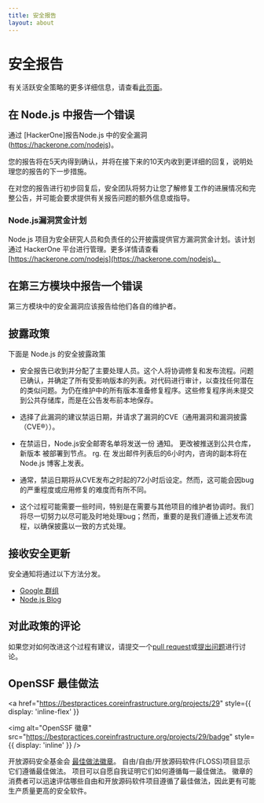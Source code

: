 ```yaml
---
title: 安全报告
layout: about
---
```


# 安全报告

有关活跃安全策略的更多详细信息，请查看[此页面](https://github.com/nodejs/node/security/policy)。

## 在 Node.js 中报告一个错误

通过 \[HackerOne]报告Node.js 中的安全漏洞(https://hackerone.com/nodejs)。

您的报告将在5天内得到确认，并将在接下来的10天内收到更详细的回复，说明处理您的报告的下一步措施。

在对您的报告进行初步回复后，安全团队将努力让您了解修复工作的进展情况和完整公告，并可能会要求提供有关报告问题的额外信息或指导。

### Node.js漏洞赏金计划

Node.js 项目为安全研究人员和负责任的公开披露提供官方漏洞赏金计划。该计划通过 HackerOne 平台进行管理。更多详情请查看 [https://hackerone.com/nodejs](https://hackerone.com/nodejs)。

## 在第三方模块中报告一个错误

第三方模块中的安全漏洞应该报告给他们各自的维护者。

## 披露政策

下面是 Node.js 的安全披露政策

- 安全报告已收到并分配了主要处理人员。这个人将协调修复和发布流程。问题已确认，并确定了所有受影响版本的列表。对代码进行审计，以查找任何潜在的类似问题。为仍在维护中的所有版本准备修复程序。这些修复程序尚未提交到公共存储库，而是在公告发布前本地保存。

- 选择了此漏洞的建议禁运日期，并请求了漏洞的CVE（通用漏洞和漏洞披露（CVE®））。

- 在禁运日，Node.js安全邮寄名单将发送一份
  通知。 更改被推送到公共仓库，新版本
  被部署到节点。 rg. 在
  发出邮件列表后的6小时内，咨询的副本将在Node.js 博客上发表。

- 通常，禁运日期将从CVE发布之时起的72小时后设定。然而，这可能会因bug的严重程度或应用修复的难度而有所不同。

- 这个过程可能需要一些时间，特别是在需要与其他项目的维护者协调时。我们将尽一切努力以尽可能及时地处理bug；然而，重要的是我们遵循上述发布流程，以确保披露以一致的方式处理。

## 接收安全更新

安全通知将通过以下方法分发。

- [Google 群组](https://groups.google.com/group/nodejs-sec)
- [Node.js Blog](/blog)

## 对此政策的评论

如果您对如何改进这个过程有建议，请提交一个[pull request](https://github.com/nodejs/nodejs.org)或[提出问题](https://github.com/nodejs/security-wg/issues/new)进行讨论。

## OpenSSF 最佳做法

<a
  href="https://bestpractices.coreinfrastructure.org/projects/29"
  style={{ display: 'inline-flex' }}
>
  <img
    alt="OpenSSF 徽章"
    src="https://bestpractices.coreinfrastructure.org/projects/29/badge"
    style={{ display: 'inline' }}
  />
</a>

开放源码安全基金会 [最佳做法徽章](https://github)。 自由/自由/开放源码软件(FLOSS)项目显示它们遵循最佳做法。 项目可以自愿自我证明它们如何遵循每一最佳做法。 徽章的消费者可以迅速评估哪些自由和开放源码软件项目遵循了最佳做法，因此更有可能生产质量更高的安全软件。
